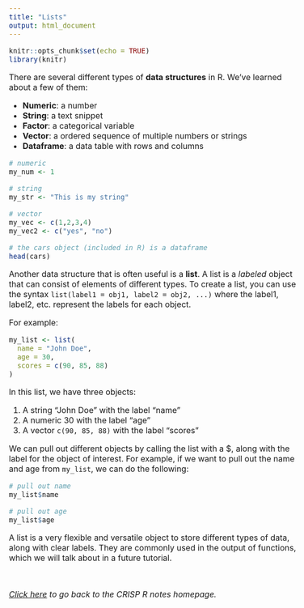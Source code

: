 ```yaml
---
title: "Lists"
output: html_document
---
```


<style type="text/css">
  body{
  font-size: 12pt;
}
</style>


```r
knitr::opts_chunk$set(echo = TRUE)
library(knitr)
```

There are several different types of **data structures** in R. We've learned 
about a few of them: 

* **Numeric**: a number
* **String**: a text snippet
* **Factor**: a categorical variable
* **Vector**: a ordered sequence of multiple numbers or strings
* **Dataframe**: a data table with rows and columns 

```r
# numeric
my_num <- 1

# string 
my_str <- "This is my string"

# vector
my_vec <- c(1,2,3,4)
my_vec2 <- c("yes", "no")

# the cars object (included in R) is a dataframe
head(cars)
```


Another data structure that is often useful is a **list**. A list is a *labeled* object 
that can consist of elements of different types. To create a list, you can use the 
syntax `list(label1 = obj1, label2 = obj2, ...)` where the label1, label2, etc.
represent the labels for each object. 

For example: 

```r
my_list <- list(
  name = "John Doe",
  age = 30,
  scores = c(90, 85, 88)
)
```


In this list, we have three objects: 

1. A string "John Doe" with the label "name"
2. A numeric 30 with the label "age" 
3. A vector `c(90, 85, 88)` with the label "scores"

We can pull out different objects by calling the list with a $, along with the label 
for the object of interest. For example, if 
we want to pull out the name and age from `my_list`, we can do the following: 

```r
# pull out name
my_list$name

# pull out age 
my_list$age
```


A list is a very flexible and versatile object to store different types of data, 
along with clear labels. They are commonly used in the output of functions, 
which we will talk about in a future tutorial. 

&nbsp; &nbsp; &nbsp;

*[Click here](https://jpspeng.github.io/crisp_notes/) to go back to the CRISP R notes homepage.*


